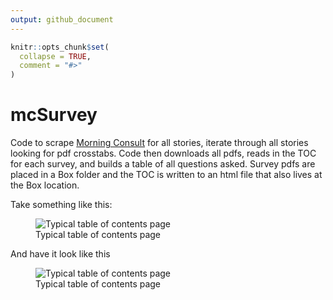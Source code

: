 ```yaml
---
output: github_document
---
```


<!-- README.md is generated from README.Rmd. Please edit that file -->

```r
knitr::opts_chunk$set(
  collapse = TRUE,
  comment = "#>"
)
```

# mcSurvey

Code to scrape [Morning Consult](www.morningconsult.com) for all stories, iterate through all stories looking for pdf crosstabs. Code then downloads all pdfs, reads in the TOC for each survey, and builds a table of all questions asked. Survey pdfs are placed in a Box folder and the TOC is written to an html file that also lives at the Box location.

Take something like this:

![Typical table of contents page](mcimg.png)

And have it look like this

![Typical table of contents page](mcimg2.png)

